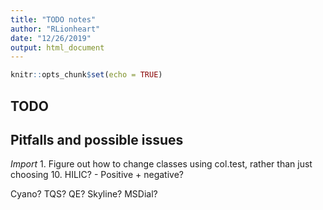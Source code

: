 ```yaml
---
title: "TODO notes"
author: "RLionheart"
date: "12/26/2019"
output: html_document
---
```


```r
knitr::opts_chunk$set(echo = TRUE)
```

## TODO 

## Pitfalls and possible issues
*Import*
1. Figure out how to change classes using col.test, rather than just choosing 10.
HILIC?
- Positive + negative?

Cyano?
TQS?
QE?
Skyline?
MSDial?